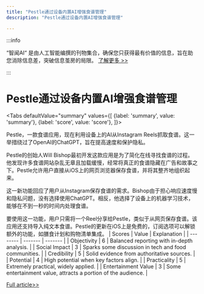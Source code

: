 ```yaml
---
title: "Pestle通过设备内置AI增强食谱管理"
description: "Pestle通过设备内置AI增强食谱管理"

---
```



:::info

“智闻AI“ 是由人工智能编撰的刊物集合，确保您只获得最有价值的信息，旨在助您消除信息差，突破信息茧房的局限。  [了解更多 >>](/)

:::

# Pestle通过设备内置AI增强食谱管理


<Tabs
	defaultValue="summary"
	values={[
	{label: 'summary', value: 'summary'},
	{label: 'score', value: 'score'},
]}>
<TabItem value="summary">


Pestle，一款食谱应用，现在利用设备上的AI从Instagram Reels抓取食谱。这一举措绕过了OpenAI的ChatGPT，旨在提高速度和保护隐私。

Pestle的创始人Will Bishop最初开发这款应用是为了简化在线寻找食谱的过程。他发现许多食谱网站杂乱无章且加载缓慢，经常将真正的食谱隐藏在广告和故事之下。Pestle允许用户直接从iOS上的网页浏览器保存食谱，并将其整齐地组织起来。

这一新功能回应了用户从Instagram保存食谱的需求。Bishop由于担心响应速度慢和隐私问题，没有选择使用ChatGPT。相反，他选择了设备上的机器学习技术，能够在不到一秒的时间内处理食谱。

要使用这一功能，用户只需将一个Reel分享给Pestle，类似于从网页保存食谱。该应用还支持导入纯文本食谱。Pestle的更新在iOS上是免费的，订阅选项可以解锁额外的功能，如膳食计划和购物清单集成。
</TabItem>
<TabItem value="score">
	| Scores     | Value   | Explanation |
	| -------- | ------- | ------- |
	| Objectivity  | 6    | Balanced reporting with in-depth analysis.    |
	| Social Impact | 3     | Sparks some discussion in tech and food communities.    |
	| Credibility    | 5    | Solid evidence from authoritative sources.    |
	| Potential    | 4    | High potential when key factors align.    |
	| Practicality    | 5    | Extremely practical, widely applied.    |
	| Entertainment Value    | 3    | Some entertainment value, attracts a portion of the audience.    |
</TabItem>
</Tabs>

[Full article>>](https://techcrunch.com/2024/07/08/pestles-app-can-now-save-recipes-from-reels-using-on-device-ai/)
